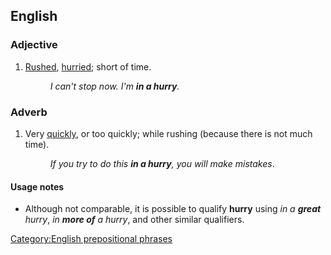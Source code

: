 ==English==

===Adjective===
{{en-adj|pos=[[in]] [[a]] [[hurry]]|-}}

# [[rushed|Rushed]], [[hurried]]; short of time.
#:''I can't stop now. I'm '''in a hurry'''.''

===Adverb===
{{en-adv|pos=[[in]] [[a]] [[hurry]]|-}}

# Very [[quickly]], or too quickly; while rushing (because there is not much time).
#:''If you try to do this '''in a hurry''', you will make mistakes''.

====Usage notes====
* Although not comparable, it is possible to qualify '''hurry''' using ''in a '''great''' hurry'', ''in '''more of''' a hurry'', and other similar qualifiers.

[[Category:English prepositional phrases]]
